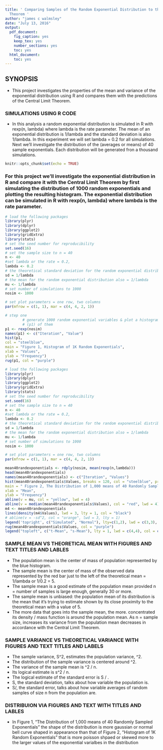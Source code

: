 ```yaml
---
title: ' Comparing Samples of the Random Exponential Distribution to the Central Limit
  Theorem '
author: "james c walmsley"
date: "July 13, 2016"
output:
  pdf_document:
    fig_caption: yes
    keep_tex: yes
    number_sections: yes
    toc: yes
  html_document:
    toc: yes
---
```


## SYNOPSIS
- This project investigates the properties of the mean and variance of the exponential distribution using R and compares them with the predictions of the Central Limit Theorem. 


### SIMULATIONS USING R CODE
- In this analysis a random exponential distribution is simulated in R with rexp(n, lambda) where lambda is the rate parameter. The mean of an exponential distribution is 1/lambda and the standard deviation is also 1/lambda. In this experiment we will set lambda = 0.2 for all simulations. Next we'll investigate the distribution of the (averages or means) of 40 sample exponentials. Each distribution will be generated fron a thousand simulations.

```r
knitr::opts_chunk$set(echo = TRUE)
```



### For this project we'll investigate the exponential distribution in R and compare it with the Central Limit Theorem by first simulating the distribution of 1000 random exponentials and plotting the resulting histogram. The exponential distribution can be simulated in R with rexp(n, lambda) where lambda is the rate parameter.  

```r
# load the following packages
library(plyr)
library(dplyr)
library(ggplot2)
library(gridExtra)
library(stats)
# set the seed number for reproducibility
set.seed(16)
# set the sample size to n = 40 
n <- 40
#set lambda or the rate = 0.2,  
lambda <- 0.2
# the theoretical standard deviation for the random exponential distribution = 1/lmabda
sd = 1/lambda
# the mean for the random exponential distribution also = 1/lambda
mu <- 1/lambda
# set number of simulations to 1000
nosim <- 1000

# set plot parameters = one row, two columns 
par(mfrow = c(1, 1), mar = c(4, 4, 2, 1))

# step one
        # generate 1000 random exponential variables & plot a histogram  
        # (p1) of them
p1 <- rexp(nosim)
names(p1) <- c("Iteration", "Value")
hist(p1,
col = "steelblue",
main = "Figure 1, Histogram of 1K Random Exponentials",
xlab = "Values",
ylab = "Frequency")
rug(p1, col = "purple")
```





```r
# load the following packages
library(plyr)
library(dplyr)
library(ggplot2)
library(gridExtra)
library(stats)
# set the seed number for reproducibility
set.seed(16)
# set the sample size to n = 40 
n <- 40
#set lambda or the rate = 0.2,  
lambda <- 0.2
# the theoretical standard deviation for the random exponential distribution = 1/lmabda
sd = 1/lambda
# the mean for the random exponential distribution also = 1/lambda
mu <- 1/lambda
# set number of simulations to 1000
nosim <- 1000

# set plot parameters = one row, two columns 
par(mfrow = c(1, 1), mar = c(4, 4, 2, 1))

mean40randexponentials <- rdply(nosim, mean(rexp(n,lambda)))
head(mean40randexponentials)
names(mean40randexponentials) <- c("Iteration", "Values")
hist(mean40randexponentials$Values, breaks = 120, col = "steelblue", prob = TRUE,
main = " Figure 2, The Distribution of 1,000 means of 40 Randomly Sampled Exponentials",
xlab = "Mean",
ylab = "Frequency")
abline(v = mu, col = "yellow", lwd = 4)
abline(v = median(mean40randexponentials$Values), col = "red", lwd = 4)
m4 <- mean40randexponentials
lines(density(m4$Values), lwd = 3, lty = 1, col = "black")
# abline(v = -sd^2, col = "orange", lwd = 3, lty = 1)
legend('topright', c("Simulated", "Normal"), lty=c(1,2), lwd = c(3,3), col=c("black", "magenta"))
rug(mean40randexponentials$Values, col = "purple")
legend("topleft", c("t-Mean", "s-Mean"), lty = 1, lwd = c(4,4), col = c("yellow", "red"))
```


### SAMPLE MEAN VS THEORETICAL MEAN WITH FIGURES AND TEXT TITLES AND LABLES
- The population mean is the center of mass of population represented by the blue histogram.
- The sample mean is the center of mass of the observed data represented by the red bar just to the left of the theoretical mean = 1/lambda or 1/0.2 = 5.
- The sample mean is a good estimate of the population mean provided n = number of samples is large enough, generally 30 or more.
- The sample mean is unbiased: the population mean of its distribution is the mean that it’s trying to estimate shown by its close proximity to the theoretical mean with a value of 5.
- The more data that goes into the sample mean, the more. concentrated its density / mass function is around the population mean. As n = sample size, increases its variance from the population mean decreases in accordance with the Central Limit Theorem. 



### SAMPLE VARIANCE VS THEORETICAL VARIANCE WITH FIGURES AND TEXT TITLES AND LABELS
- The sample variance, S^2, estimates the population variance, \sigma^2.
- The distribution of the sample variance is centered around \sigma^2.
- The variance of the sample mean is \sigma^2 / n.
- Its logical estimate is s^2 / n.
- The logical estimate of the standard error is S / \sqrt{n}.
- S, the standard deviation, talks about how variable the population is.
- S/\sqrt{n}, the standard error, talks about how variable averages of random samples of size n from the population are.


### DISTRIBUION VIA FIGURES AND TEXT WITH TITLES AND LABLES
- In Figure 1, "The Distribution of 1,000 means of 40 Randomly Sampled Exponentials" the shape of the distribution is more gaussian or normal bell curve shaped in appearance than that of Figure 2, "Histogram of 1K Random Exponentials" that is more poisson shpaed or skewed more to the larger values of the exponential varialbes in the distribution

